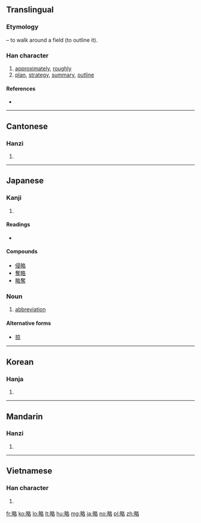 {{also|畧}}
==Translingual==

===Etymology===
{{Han compound|田|t1=field|各|ls=ic}} – to walk around a field (to outline it).

===Han character===
{{Han char|rn=102|rad=田|as=06|sn=11|four=67064|canj=WHER|ids=⿰田各}}

# [[approximately]], [[roughly]]
# [[plan]], [[strategy]], [[summary]], [[outline]]

====References====
* {{Han ref|kx=0762.090|dkj=21839|dj=1172.080|hdz=42541.110|uh=7565|ud=30053|bh=B2A4|bd=45732}}

----

==Cantonese==

===Hanzi===
{{yue-hanzi|jyut=loek6|y=leuk6}}

# {{defn|lang=yue|sort=田06}}

----

==Japanese==

===Kanji===
{{ja-kanji|grade=5|rs=田06}}

# {{defn|lang=ja|sort=田06}}

====Readings====
* {{ja-readings|goon=[[らく]] (raku)|kanon=[[りゃく]] (ryaku)|kun=[[おさめる]] (osameru), [[はかる]] (hakaru), [[はかりごと]] (hakarigoto)|nanori=}}

====Compounds====
* [[侵略]]
* [[奪略]]
* [[略奪]]

===Noun===
{{ja-noun|りゃく}}

# [[abbreviation]]

====Alternative forms====
* [[掠]]

----

==Korean==

===Hanja===
{{ko-hanja|hangeul=[[략]]>[[약]]|eumhun=|rv=ryak>yak|mr=ryak>yak|y=lyak>yak}}

# {{defn|lang=ko|sort=田06}}

----

==Mandarin==

===Hanzi===
{{cmn-hanzi|pin=[[lüè]] ([[lüe4]])|wg=lüeh<sup>4</sup>}}

# {{defn|lang=cmn|sort=田06}}

----

==Vietnamese==

===Han character===
{{vi-hantu|[[lược]], [[trước]]|rs=田06}}

# {{defn|lang=vi|sort=田06}}

[[fr:略]]
[[ko:略]]
[[lo:略]]
[[lt:略]]
[[hu:略]]
[[mg:略]]
[[ja:略]]
[[no:略]]
[[pl:略]]
[[zh:略]]